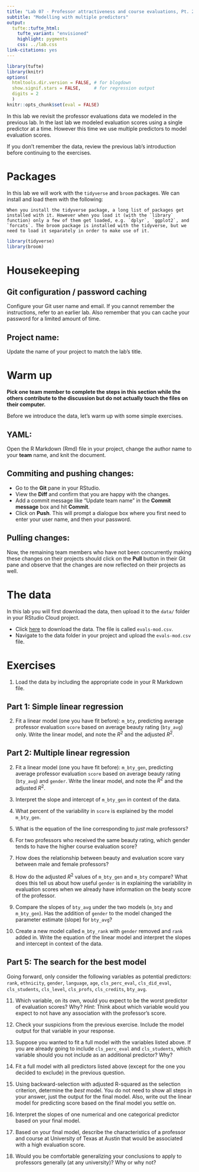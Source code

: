 ```yaml
---
title: "Lab 07 - Professor attractiveness and course evaluations, Pt. 2"
subtitle: "Modelling with multiple predictors"
output: 
  tufte::tufte_html:
    tufte_variant: "envisioned"
    highlight: pygments
    css: ../lab.css
link-citations: yes
---
```


```r
library(tufte)
library(knitr)
options(
  htmltools.dir.version = FALSE, # for blogdown
  show.signif.stars = FALSE,     # for regression output
  digits = 2
  )
knitr::opts_chunk$set(eval = FALSE)
```

In this lab we revisit the professor evaluations data we modeled in the previous lab. In the last lab we modeled evaluation scores using a single predictor at a time. However this time we use multiple predictors to model evaluation scores.

If you don't remember the data, review the previous lab's introduction before continuing to the exercises.

# Packages

In this lab we will work with the `tidyverse` and `broom` packages. We can install and load them with the following:

```marginfigure
When you install the tidyverse package, a long list of packages get installed with it. However when you load it (with the `library` function) only a few of them get loaded, e.g. `dplyr`, `ggplot2`, and `forcats`. The broom package is installed with the tidyverse, but we need to load it separately in order to make use of it.
```

```r
library(tidyverse) 
library(broom)
```

# Housekeeping

## Git configuration / password caching

Configure your Git user name and email. If you cannot remember the instructions, refer to an earlier lab. Also remember that you can cache your password for a limited amount of time.

## Project name: 

Update the name of your project to match the lab's title.

# Warm up

**Pick one team member to complete the steps in this section while the others contribute to the discussion but do not actually touch the files on their computer.**

Before we introduce the data, let's warm up with some simple exercises.

## YAML: 

Open the R Markdown (Rmd) file in your project, change the author name to your **team** name, and knit the document.

## Commiting and pushing changes:

- Go to the **Git** pane in your RStudio. 
- View the **Diff** and confirm that you are happy with the changes.
- Add a commit message like "Update team name" in the **Commit message** box and hit **Commit**.
- Click on **Push**. This will prompt a dialogue box where you first need to enter your user name, and then your password.

## Pulling changes:

Now, the remaining team members who have not been concurrently making these changes on their projects should click on the **Pull** button in their Git pane and observe that the changes are now reflected on their projects as well.

# The data

In this lab you will first download the data, then upload it to the `data/` folder in your RStudio Cloud project.

- Click [here](http://www2.stat.duke.edu/courses/Spring18/Sta199/labs/data/evals-mod.csv) to download the data. The file is called `evals-mod.csv`.
- Navigate to the data folder in your project and upload the `evals-mod.csv` file.

# Exercises

1. Load the data by including the appropriate code in your R Markdown file.

## Part 1: Simple linear regression

2. Fit a linear model (one you have fit before): `m_bty`, predicting average
   professor evaluation `score` based on average beauty rating (`bty_avg`) only. Write the 
   linear model, and note the $R^2$ and the adjusted $R^2$.

## Part 2: Multiple linear regression

2. Fit a linear model (one you have fit before): `m_bty_gen`, predicting average
   professor evaluation `score` based on average beauty rating (`bty_avg`) and `gender`. 
   Write the linear model, and note the $R^2$ and the adjusted $R^2$.
   
3. Interpret the slope and intercept of `m_bty_gen` in context of the data.

4. What percent of the variability in `score` is explained by the model `m_bty_gen`.

5.  What is the equation of the line corresponding to *just* male professors?
    
6.  For two professors who received the same beauty rating, which gender tends 
    to have the higher course evaluation score?
    
7. How does the relationship between beauty and evaluation score
    vary between male and female professors?
    
8. How do the adjusted $R^2$ values of `m_bty_gen` and `m_bty` compare? What does this tell us 
   about how useful `gender` is in explaining the variability in evaluation scores when we 
   already have information on the beaty score of the professor.

9. Compare the slopes of `bty_avg` under the two models (`m_bty` and `m_bty_gen`). Has the 
   addition of `gender` to the model changed the parameter estimate (slope) for `bty_avg`?
    
10. Create a new model called `m_bty_rank` with `gender` removed and `rank` 
    added in. Write the equation of the linear model and interpret the slopes and intercept 
    in context of the data. 

## Part 5: The search for the best model

Going forward, only consider the following variables as potential predictors: `rank`, 
`ethnicity`, `gender`, `language`, `age`, `cls_perc_eval`, `cls_did_eval`, `cls_students`, 
`cls_level`, `cls_profs`, `cls_credits`, `bty_avg`.

11. Which variable, on its own, would you expect to be the worst predictor of 
    evaluation scores? Why? *Hint:* Think about which variable would you 
    expect to not have any association with the professor's score.

12. Check your suspicions from the previous exercise. Include the model output
    for that variable in your response.
    
13. Suppose you wanted to fit a full model with the variables listed above. If 
    you are already going to include `cls_perc_eval` and `cls_students`, which variable 
    should you not include as an additional predictor? Why?

14. Fit a full model with all predictors listed above (except for the one you decided to 
    exclude) in the previous question.

15. Using backward-selection with adjusted R-squared as the selection 
    criterion, determine the *best* model. You do not need to show all 
    steps in your answer, just the output for the final model. Also, 
    write out the linear model for predicting score based on the final 
    model you settle on.

16. Interpret the slopes of one numerical and one categorical predictor based on your final model.

17. Based on your final model, describe the characteristics of a professor and 
    course at University of Texas at Austin that would be associated with a high
    evaluation score.

18. Would you be comfortable generalizing your conclusions to apply to professors
    generally (at any university)? Why or why not?
    
